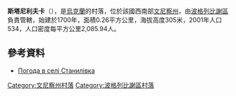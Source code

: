 {{coord|49|30|51|N|29|0|6|E|scale:30000|display=title}}

'''斯塔尼利夫卡'''（{{lang-uk|Станилівка}}），是[[烏克蘭|烏克蘭]]的村落，位於該國西南部[[文尼察州|文尼察州]]，由[[波格列比謝區|波格列比謝區]]負責管轄，始建於1700年，面積0.26平方公里，海拔高度305米，2001年人口534，人口密度每平方公里2,085.94人。

==參考資料==
* [http://weather.in.ua/ua/vinnickaja/24798 Погода в селі Станилівка] {{Wayback|url=http://weather.in.ua/ua/vinnickaja/24798 |date=20111220080618 }}

[[Category:文尼察州村落|Category:文尼察州村落]]
[[Category:波格列比謝區村落|Category:波格列比謝區村落]]


{{Vinnytsia-geo-stub}}